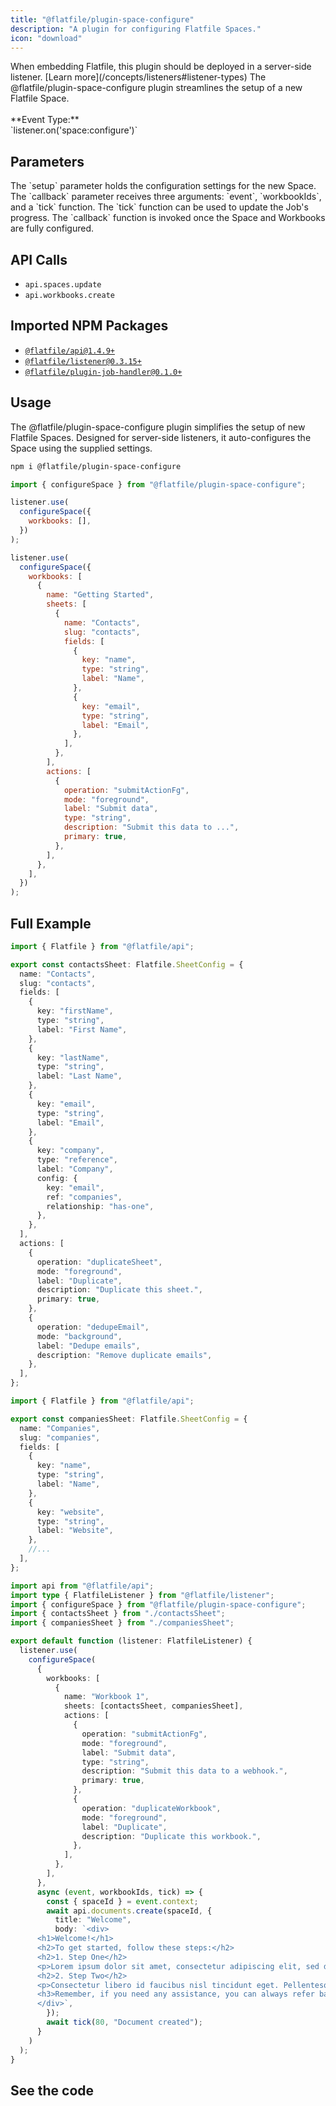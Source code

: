 ```yaml
---
title: "@flatfile/plugin-space-configure"
description: "A plugin for configuring Flatfile Spaces."
icon: "download"
---
```


<Warning>
  When embedding Flatfile, this plugin should be deployed in a server-side
  listener. [Learn more](/concepts/listeners#listener-types)
</Warning>

<CardGroup cols={1}>
  <Card
    title="@flatfile/plugin-space-configure"
    icon="download"
  >
    The @flatfile/plugin-space-configure plugin streamlines the setup of a new Flatfile Space.
    <br/>
    <br/>
    **Event Type:**
    <br/>
    `listener.on('space:configure')`

  </Card>
</CardGroup>

## Parameters

<ParamField path="setup" type="SetupFactory" required>
  The `setup` parameter holds the configuration settings for the new Space.
</ParamField>

<ParamField path="callback" type="function">
  The `callback` parameter receives three arguments: `event`, `workbookIds`, and
  a `tick` function. The `tick` function can be used to update the Job's
  progress. The `callback` function is invoked once the Space and Workbooks are
  fully configured.
</ParamField>

## API Calls

- `api.spaces.update`
- `api.workbooks.create`

## Imported NPM Packages

- [`@flatfile/api@1.4.9+`](https://npmjs.com/package/@flatfile/api)
- [`@flatfile/listener@0.3.15+`](https://npmjs.com/package/@flatfile/listener)
- [`@flatfile/plugin-job-handler@0.1.0+`](https://www.npmjs.com/package/@flatfile/plugin-job-handler)

## Usage

The @flatfile/plugin-space-configure plugin simplifies the setup of new Flatfile Spaces.
Designed for server-side listeners, it auto-configures the Space using the supplied settings.

```bash install
npm i @flatfile/plugin-space-configure
```

```js import
import { configureSpace } from "@flatfile/plugin-space-configure";
```

<CodeGroup>

```js listener.js w/ no workbooks
listener.use(
  configureSpace({
    workbooks: [],
  })
);
```

```js listener.js /w workbooks
listener.use(
  configureSpace({
    workbooks: [
      {
        name: "Getting Started",
        sheets: [
          {
            name: "Contacts",
            slug: "contacts",
            fields: [
              {
                key: "name",
                type: "string",
                label: "Name",
              },
              {
                key: "email",
                type: "string",
                label: "Email",
              },
            ],
          },
        ],
        actions: [
          {
            operation: "submitActionFg",
            mode: "foreground",
            label: "Submit data",
            type: "string",
            description: "Submit this data to ...",
            primary: true,
          },
        ],
      },
    ],
  })
);
```

</CodeGroup>

## Full Example

```typescript contactsSheet.ts
import { Flatfile } from "@flatfile/api";

export const contactsSheet: Flatfile.SheetConfig = {
  name: "Contacts",
  slug: "contacts",
  fields: [
    {
      key: "firstName",
      type: "string",
      label: "First Name",
    },
    {
      key: "lastName",
      type: "string",
      label: "Last Name",
    },
    {
      key: "email",
      type: "string",
      label: "Email",
    },
    {
      key: "company",
      type: "reference",
      label: "Company",
      config: {
        key: "email",
        ref: "companies",
        relationship: "has-one",
      },
    },
  ],
  actions: [
    {
      operation: "duplicateSheet",
      mode: "foreground",
      label: "Duplicate",
      description: "Duplicate this sheet.",
      primary: true,
    },
    {
      operation: "dedupeEmail",
      mode: "background",
      label: "Dedupe emails",
      description: "Remove duplicate emails",
    },
  ],
};
```

```typescript companiesSheet.ts
import { Flatfile } from "@flatfile/api";

export const companiesSheet: Flatfile.SheetConfig = {
  name: "Companies",
  slug: "companies",
  fields: [
    {
      key: "name",
      type: "string",
      label: "Name",
    },
    {
      key: "website",
      type: "string",
      label: "Website",
    },
    //...
  ],
};
```

```typescript listener.ts
import api from "@flatfile/api";
import type { FlatfileListener } from "@flatfile/listener";
import { configureSpace } from "@flatfile/plugin-space-configure";
import { contactsSheet } from "./contactsSheet";
import { companiesSheet } from "./companiesSheet";

export default function (listener: FlatfileListener) {
  listener.use(
    configureSpace(
      {
        workbooks: [
          {
            name: "Workbook 1",
            sheets: [contactsSheet, companiesSheet],
            actions: [
              {
                operation: "submitActionFg",
                mode: "foreground",
                label: "Submit data",
                type: "string",
                description: "Submit this data to a webhook.",
                primary: true,
              },
              {
                operation: "duplicateWorkbook",
                mode: "foreground",
                label: "Duplicate",
                description: "Duplicate this workbook.",
              },
            ],
          },
        ],
      },
      async (event, workbookIds, tick) => {
        const { spaceId } = event.context;
        await api.documents.create(spaceId, {
          title: "Welcome",
          body: `<div>
      <h1>Welcome!</h1>
      <h2>To get started, follow these steps:</h2>
      <h2>1. Step One</h2>
      <p>Lorem ipsum dolor sit amet, consectetur adipiscing elit, sed do eiusmod tempor incididunt ut labore et dolore magna aliqua. Ut enim ad minim veniam, quis nostrud exercitation ullamco laboris nisi ut aliquip ex ea commodo consequat. Duis aute irure dolor in reprehenderit in voluptate velit esse cillum dolore eu fugiat nulla pariatur.</p>
      <h2>2. Step Two</h2>
      <p>Consectetur libero id faucibus nisl tincidunt eget. Pellentesque elit eget gravida cum sociis natoque penatibus et. Tempor orci eu lobortis elementum nibh.</p>
      <h3>Remember, if you need any assistance, you can always refer back to this page by clicking "Welcome" in the left-hand sidebar!</h3>
      </div>`,
        });
        await tick(80, "Document created");
      }
    )
  );
}
```

## See the code

<CardGroup cols={2}>
  <Card
    title="@flatfile/plugin-space-configure"
    href="https://github.com/FlatFilers/flatfile-plugins/tree/main/plugins/space-configure"
    icon="github"
  ></Card>
</CardGroup>
